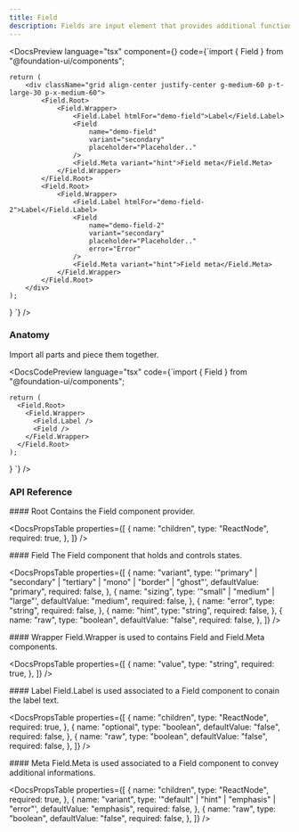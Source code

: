 ```yaml
---
title: Field
description: Fields are input element that provides additional functionality such as error and hint messages.
---
```


<DocsSection>

<DocsPreview
  language="tsx"
  component={<FieldTemplate />}
  code={`import { Field } from "@foundation-ui/components";

    return (
        <div className="grid align-center justify-center g-medium-60 p-t-large-30 p-x-medium-60">
            <Field.Root>
                <Field.Wrapper>
                    <Field.Label htmlFor="demo-field">Label</Field.Label>
                    <Field
                        name="demo-field"
                        variant="secondary"
                        placeholder="Placeholder.."
                    />
                    <Field.Meta variant="hint">Field meta</Field.Meta>
                </Field.Wrapper>
            </Field.Root>
            <Field.Root>
                <Field.Wrapper>
                    <Field.Label htmlFor="demo-field-2">Label</Field.Label>
                    <Field
                        name="demo-field-2"
                        variant="secondary"
                        placeholder="Placeholder.."
                        error="Error"
                    />
                    <Field.Meta variant="hint">Field meta</Field.Meta>
                </Field.Wrapper>
            </Field.Root>
        </div>
    );

}
`}
/>

</DocsSection>

<DocsSection>

### Anatomy

<DocsTextBlock className="m-b-medium-60">
  Import all parts and piece them together.
</DocsTextBlock>

<DocsCodePreview
  language="tsx"
  code={`import { Field } from "@foundation-ui/components";

    return (
      <Field.Root>
        <Field.Wrapper>
          <Field.Label />
          <Field />
        </Field.Wrapper>
      </Field.Root>
    );
}
`} />

</DocsSection>

### API Reference

<DocsSection className="m-y-large-10">
#### Root

<DocsTextBlock className="m-b-medium-60">
  Contains the Field component provider.
</DocsTextBlock>

<DocsPropsTable
  properties={[
    {
      name: "children",
      type: "ReactNode",
      required: true,
    },
  ]}
/>
</DocsSection>

<DocsSection className="m-y-large-10">
#### Field

<DocsTextBlock className="m-b-medium-60">
  The Field component that holds and controls states.
</DocsTextBlock>

<DocsPropsTable
  properties={[
    {
      name: "variant",
      type: '"primary" | "secondary" | "tertiary" | "mono" | "border" | "ghost"',
      defaultValue: "primary",
      required: false,
    },
    {
      name: "sizing",
      type: '"small" | "medium" | "large"',
      defaultValue: "medium",
      required: false,
    },
    {
      name: "error",
      type: "string",
      required: false,
    },
    {
      name: "hint",
      type: "string",
      required: false,
    },
    {
      name: "raw",
      type: "boolean",
      defaultValue: "false",
      required: false,
    },
  ]}
/>
</DocsSection>

<DocsSection className="m-y-large-10">
#### Wrapper

<DocsTextBlock className="m-b-medium-60">
  Field.Wrapper is used to contains Field and Field.Meta components.
</DocsTextBlock>

<DocsPropsTable
  properties={[
    {
      name: "value",
      type: "string",
      required: true,
    },
  ]}
/>
</DocsSection>

<DocsSection className="m-y-large-10">
#### Label

<DocsTextBlock className="m-b-medium-60">
  Field.Label is used associated to a Field component to conain the label text.
</DocsTextBlock>

<DocsPropsTable
 properties={[
    {
      name: "children",
      type: "ReactNode",
      required: true,
    },
    {
      name: "optional",
      type: "boolean",
      defaultValue: "false",
      required: false,
    },
    {
      name: "raw",
      type: "boolean",
      defaultValue: "false",
      required: false,
    },
  ]}
/>
</DocsSection>

<DocsSection className="m-y-large-10">
#### Meta

<DocsTextBlock className="m-b-medium-60">
  Field.Meta is used associated to a Field component to convey additional
  informations.
</DocsTextBlock>

<DocsPropsTable
 properties={[
    {
      name: "children",
      type: "ReactNode",
      required: true,
    },
    {
      name: "variant",
      type: '"default" | "hint" | "emphasis" | "error"',
      defaultValue: "emphasis",
      required: false,
    },
    {
      name: "raw",
      type: "boolean",
      defaultValue: "false",
      required: false,
    },
  ]}
/>
</DocsSection>

<DocsFooter prev="/docs/components/dropdown" next="/docs/components/overlay" />

